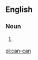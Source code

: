 {{also|cancan}}
==English==

===Noun===
{{en-noun|-}}

# {{alternative spelling of|cancan|lang=en}}

[[pl:can-can]]